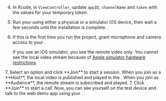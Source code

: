 <PlatformWrapper platform="ios">
        
4.  In Xcode, in `ViewController`, update `appID`, `channelName` and `token` with the values for your temporary token.

2.  Run your <Vpl k="CLIENT" /> using either a physical or a simulator iOS device, then wait a few seconds until the installation is complete.

3.  If this is the first time you run the project, grant microphone and camera access to your <Vpl k="CLIENT" />.

    If you use an iOS simulator, you see the remote video only. You cannot see the local video stream because of [Apple simulator hardware restrictions](https://help.apple.com/simulator/mac/current/#/devb0244142d).

<ProductWrapper product="interactive-live-streaming">
7. Select an option and click **Join** to start a session. When you join as a **Host**, the local video is published and played in the <Vpl k="CLIENT" />. When you join as **Audience**, the remote stream is subscribed and played.
</ProductWrapper>

<ProductWrapper product="video-calling">
7. Click **Join** to start a call. Now, you can see yourself on the test device and talk to the web demo app using your <Vpl k="CLIENT" />.
</ProductWrapper>

</PlatformWrapper>
